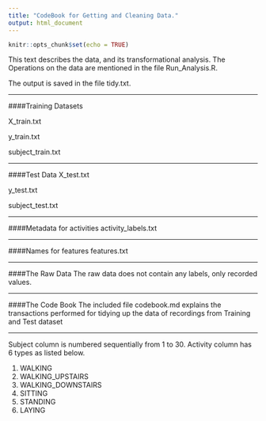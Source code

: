 ```yaml
---
title: "CodeBook for Getting and Cleaning Data."
output: html_document
---
```


```r
knitr::opts_chunk$set(echo = TRUE)
```


This text describes the data, and its transformational analysis. 
The Operations on the data are mentioned in the file Run_Analysis.R. 

The output is saved in the file tidy.txt. 

---

####Training Datasets 

X_train.txt 

y_train.txt 

subject_train.txt 

---

####Test Data
X_test.txt 

y_test.txt 

subject_test.txt 

---

####Metadata for activities 
activity_labels.txt  

---

####Names for features 
features.txt 

---

####The Raw Data 
The raw data does not contain any labels, only recorded values. 

---

####The Code Book 
The included file codebook.md explains the transactions performed for tidying up the data of recordings from Training and Test dataset

---

Subject column is numbered sequentially from 1 to 30. Activity column has 6 types as listed below.

1. WALKING
2. WALKING_UPSTAIRS
3. WALKING_DOWNSTAIRS
4. SITTING
5. STANDING
6. LAYING